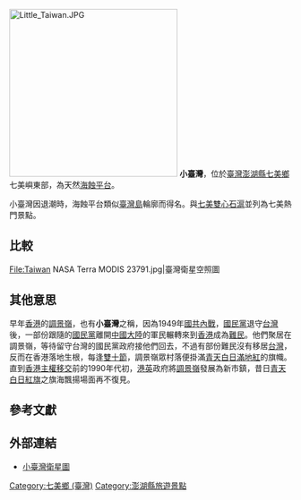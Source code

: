 {{Unreferenced|time=2018-12-27T04:04:59+00:00}}
[[File:Little_Taiwan.JPG|300px]]
'''小臺灣'''，位於[[台灣|臺灣]][[澎湖縣|澎湖縣]][[七美鄉_(台灣)|七美鄉]]七美嶼東部，為天然[[海蝕平台|海蝕平台]]。

小臺灣因退潮時，海蝕平台類似[[臺灣島|臺灣島]]輪廓而得名。與[[七美雙心石滬|七美雙心石滬]]並列為七美熱門景點。

==比較==
<gallery>
File:Taiwan NASA Terra MODIS 23791.jpg|臺灣衛星空照圖
</gallery>

==其他意思==
早年[[香港|香港]]的[[調景嶺|調景嶺]]，也有'''小臺灣'''之稱，因為1949年[[國共內戰|國共內戰]]，[[國民黨|國民黨]]退守[[台灣|台灣]]後，一部份跟隨的[[國民黨|國民黨]]離開[[中國大陸|中國大陸]]的軍民輾轉來到[[香港|香港]]成為[[難民|難民]]。他們聚居在調景嶺，等待留守台灣的國民黨政府接他們回去，不過有部份難民沒有移居[[台灣|台灣]]，反而在香港落地生根，每逢[[雙十節|雙十節]]，調景嶺眾村落便掛滿[[中华民国国旗|青天白日滿地紅]]的旗幟。直到[[香港主權移交|香港主權移交]]前的1990年代初，[[港英|港英]]政府將[[調景嶺|調景嶺]]發展為新市鎮，昔日[[青天白日紅旗|青天白日紅旗]]之旗海飄揚場面再不復見。

== 參考文獻 ==
{{Reflist}}

== 外部連結 ==
{{Commons category|Little Taiwan}}
* [http://maps.google.com/maps?hl=zh-TW&geocode=&q=&f=q&ie=UTF8&t=k&om=0&ll=23.208258,119.443971&spn=0.00428,0.007145&z=17 小臺灣衛星圖]

[[Category:七美鄉_(臺灣)|Category:七美鄉 (臺灣)]]
[[Category:澎湖縣旅遊景點|Category:澎湖縣旅遊景點]]